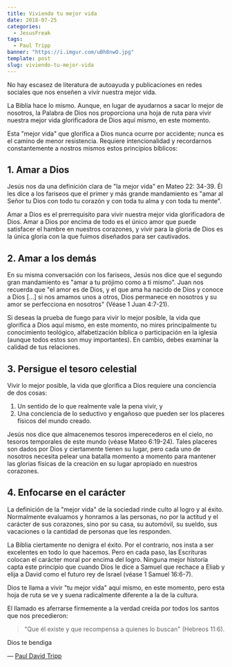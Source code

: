 ```yaml
---
title: Viviendo tu mejor vida
date: 2018-07-25
categories:
  - JesusFreak
tags:
  - Paul Tripp
banner: "https://i.imgur.com/uBh8nwO.jpg"
template: post
slug: viviendo-tu-mejor-vida
---
```


No hay escasez de literatura de autoayuda y publicaciones en redes sociales que nos enseñen a vivir nuestra mejor vida.

La Biblia hace lo mismo. Aunque, en lugar de ayudarnos a sacar lo mejor de nosotros, la Palabra de Dios nos proporciona una hoja de ruta para vivir nuestra mejor vida glorificadora de Dios aquí mismo, en este momento.

Esta "mejor vida" que glorifica a Dios nunca ocurre por accidente; nunca es el camino de menor resistencia. Requiere intencionalidad y recordarnos constantemente a nostros mismos estos principios bíblicos:

## 1. Amar a Dios

Jesús nos da una definición clara de "la mejor vida" en Mateo 22: 34-39. Él les dice a los fariseos que el primer y más grande mandamiento es "amar al Señor tu Dios con todo tu corazón y con toda tu alma y con toda tu mente".

Amar a Dios es el prerrequisito para vivir nuestra mejor vida glorificadora de Dios. Amar a Dios por encima de todo es el único amor que puede satisfacer el hambre en nuestros corazones, y vivir para la gloria de Dios es la única gloria con la que fuimos diseñados para ser cautivados.

## 2. Amar a los demás

En su misma conversación con los fariseos, Jesús nos dice que el segundo gran mandamiento es "amar a tu prójimo como a ti mismo". Juan nos recuerda que "el amor es de Dios, y el que ama ha nacido de Dios y conoce a Dios [...] si nos amamos unos a otros, Dios permanece en nosotros y su amor se perfecciona en nosotros" (Véase 1 Juan 4:7-21).

Si deseas la prueba de fuego para vivir lo mejor posible, la vida que glorifica a Dios aquí mismo, en este momento, no mires principalmente tu conocimiento teológico, alfabetización bíblica o participación en la iglesia (aunque todos estos son muy importantes). En cambio, debes examinar la calidad de tus relaciones.

## 3. Persigue el tesoro celestial

Vivir lo mejor posible, la vida que glorifica a Dios requiere una conciencia de dos cosas:

1.  Un sentido de lo que realmente vale la pena vivir, y
2.  Una conciencia de lo seductivo y engañoso que pueden ser los placeres físicos del mundo creado.

Jesús nos dice que almacenemos tesoros imperecederos en el cielo, no tesoros temporales de este mundo (véase Mateo 6:19-24). Tales placeres son dados por Dios y ciertamente tienen su lugar, pero cada uno de nosotros necesita pelear una batalla momento a momento para mantener las glorias físicas de la creación en su lugar apropiado en nuestros corazones.

## 4. Enfocarse en el carácter

La definición de la "mejor vida" de la sociedad rinde culto al logro y al éxito. Normalmente evaluamos y honramos a las personas, no por la actitud y el carácter de sus corazones, sino por su casa, su automóvil, su sueldo, sus vacaciones o la cantidad de personas que les responden.

La Biblia ciertamente no denigra el éxito. Por el contrario, nos insta a ser excelentes en todo lo que hacemos. Pero en cada paso, las Escrituras colocan el carácter moral por encima del logro. Ninguna mejor historia capta este principio que cuando Dios le dice a Samuel que rechace a Eliab y elija a David como el futuro rey de Israel (véase 1 Samuel 16:6-7).

Dios te llama a vivir "tu mejor vida" aquí mismo, en este momento, pero esta hoja de ruta se ve y suena radicalmente diferente a la de la cultura.

El llamado es aferrarse firmemente a la verdad creída por todos los santos que nos precedieron:

> "Que él existe y que recompensa a quienes lo buscan" (Hebreos 11:6).

Dios te bendiga

— [Paul David Tripp](https://mailchi.mp/paultripp/wednesdays-word-6-20-2018-living-your-best-life)
